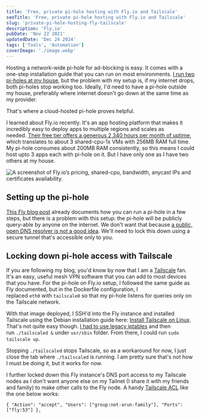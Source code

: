 ```yaml
---
title: 'Free, private pi-hole hosting with Fly.io and Tailscale'
seoTitle: 'Free, private pi-hole hosting with Fly.io and Tailscale'
slug: 'private-pi-hole-hosting-fly-tailscale'
description: 'Fly.io'
pubDate: 'Nov 22 2021'
updatedDate: 'Dec 24 2024'
tags: ['Tools', 'Automation']
coverImage: './image.webp'
---
```


Hosting a network-wide pi-hole for ad-blocking is easy. It comes with a one-step installation guide that you can run on most environments. [I run two pi-holes at my house](https://www.arun.blog/post/tailscale-tls-certificates-for-my-home-lab/), but the problem with my setup is, if my internet drops, both pi-holes stop working too. Ideally, I'd need to have a pi-hole outside my house, preferably where internet doesn't go down at the same time as my provider.

That's where a cloud-hosted pi-hole proves helpful.

I learned about Fly.io recently. It's an app hosting platform that makes it incredibly easy to deploy apps to multiple regions and scales as needed. [Their free tier offers a generous 2,340 hours per month of uptime](https://fly.io/docs/about/pricing/), which translates to about 3 shared-cpu-1x VMs with 256MB RAM full time. My pi-hole consumes about 200MB RAM consistently, so this means I could host upto 3 apps each with pi-hole on it. But I have only one as I have two others at my house.

![A screenshot of Fly.io’s pricing, shared-cpu, bandwidth, anycast IPs and certificates availability.](https://prod-files-secure.s3.us-west-2.amazonaws.com/cf01b7e0-f679-450a-bd3e-1da011ac3be5/1afa9f92-9838-4802-9e11-abae1186aa8a/image.png?X-Amz-Algorithm=AWS4-HMAC-SHA256&X-Amz-Content-Sha256=UNSIGNED-PAYLOAD&X-Amz-Credential=AKIAT73L2G45FSPPWI6X%2F20250104%2Fus-west-2%2Fs3%2Faws4_request&X-Amz-Date=20250104T152040Z&X-Amz-Expires=3600&X-Amz-Signature=622692f61f7ee402d270405a61ca94e84c68a37c2e940748bfd6190f8c31456d&X-Amz-SignedHeaders=host&x-id=GetObject)

## Setting up the pi-hole

[This Fly blog post](https://fly.io/blog/stuff-your-pi-hole-from-anywhere/) already documents how you can run a pi-hole in a few steps, but there is a problem with this setup: the pi-hole will be publicly query-able by anyone on the internet. We don't want that because [a public, open DNS resolver is not a good idea](https://serverfault.com/a/634794). We'll need to lock this down using a secure tunnel that's accessible only to you.

## Locking down pi-hole access with Tailscale

If you are following my blog, you'd know by now that I am a [Tailscale](https://www.arun.blog/tags/tailscale/) fan. It's an easy, useful mesh VPN software that you can add to most devices that you have. For the pi-hole on Fly.io setup, I followed the same guide as Fly documented, but in the Dockerfile configuration, I replaced `eth0` with `tailscale0` so that my pi-hole listens for queries only on the Tailscale network.

With that image deployed, I SSH'd into the Fly instance and installed Tailscale using the Debian installation guide here: [Install Tailscale on Linux](https://tailscale.com/kb/1031/install-linux/). That's not quite easy though. [I had to use legacy iptables](https://github.com/hassio-addons/addon-tailscale/issues/20#issuecomment-929104783) and then run `./tailscaled &` under `usr/sbin` folder. From there, I could run `sudo tailscale up`.

Stopping `./tailscaled` stops Tailscale, so as a workaround for now, I just close the tab where `./tailscaled` is running. I am pretty sure that's not how I must be doing it, but it works for now.

I further locked down this Fly instance's DNS port access to my Tailscale nodes as I don't want anyone else on my Tailnet (I share it with my friends and family) to make other calls to the Fly node. A handy [Tailscale ACL](https://tailscale.com/kb/1018/) like the one below works:

```text
{ "Action": "accept", "Users": ["group:not-arun-family"], "Ports": ["fly:53"] },
```
